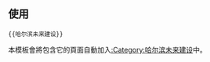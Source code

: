 {{未来建设|sect={{{sect|}}}|哈尔滨|Administrative Division Harbin.png|60px}}
<noinclude>[[Category:中国大陆未来建设模板|{{PAGENAME}}]]
== 使用 ==
<pre>{{哈尔滨未来建设}}</pre>
本模板會將包含它的頁面自動加入[[:Category:哈尔滨未来建设]]中。
</noinclude>